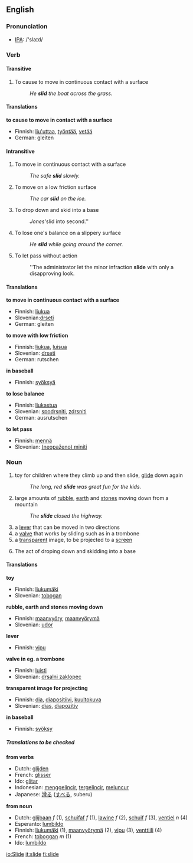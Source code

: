 ==English==

=== Pronunciation ===
*[[w:IPA|IPA]]: /'slaɪd/

===Verb===
{{irregverb|'''to slide'''|'''[[slides]]'''|'''[[slid]]'''|'''[[slid]]'''|'''[[sliding]]'''}}
====Transitive====
# To cause to move in continuous contact with a surface
#: ''He '''slid''' the boat across the grass.''

====Translations====
'''to cause to move in contact with a surface'''
{{top}}
*Finnish: [[liu'uttaa]], [[työntää]], [[vetää]]
*German: gleiten
{{mid}}
{{bottom}}

====Intransitive====
# To move in continuous contact with a surface
#: ''The safe '''slid''' slowly.''
# To move on a low friction surface
#: ''The car '''slid''' on the ice.''
#{{baseball}} To drop down and skid into a base
#: ''Jones '''slid into second.''
# To lose one's balance on a slippery surface
#: ''He '''slid''' while going around the corner.''
# To let pass without action
#: ''The administrator let the minor infraction '''slide''' with only a disapproving look.

==== Translations ====
'''to move in continuous contact with a surface'''
{{top}}
*Finnish: [[liukua]]
*Slovenian:[[drseti]]
*German: gleiten
{{mid}}
{{bottom}}

'''to move with low friction'''
{{top}}
*Finnish: [[liukua]], [[luisua]]
*Slovenian: [[drseti]]
*German: rutschen
{{mid}}
{{bottom}}

'''in baseball'''
{{top}}
*Finnish: [[syöksyä]]
{{mid}}
{{bottom}}

'''to lose balance'''
{{top}}
*Finnish: [[liukastua]]
*Slovenian: [[spodrsniti]], [[zdrsniti]]
*German: ausrutschen
{{mid}}
{{bottom}}

'''to let pass'''
{{top}}
*Finnish: [[mennä]]
*Slovenian: [[(neopaženo) miniti]]
{{mid}}
{{bottom}}

=== Noun ===
{{en-noun|slide|slides}}
# toy for children where they climb up and then slide, [[glide]] down again
#: ''The long, red '''slide''' was great fun for the kids.''
# large amounts of [[rubble]], [[earth]] and [[stones]] moving down from a mountain
#: ''The '''slide''' closed the highway.''
# a [[lever]] that can be moved in two directions
# a [[valve]] that works by sliding such as in a trombone
# a [[transparent]] image, to be projected to a [[screen]]
# {{baseball}} The act of droping down and skidding into a base

====Translations====

'''toy'''
{{top}}
*Finnish: [[liukumäki]]
*Slovenian: [[tobogan]]
{{mid}}
{{bottom}}

'''rubble, earth and stones moving down'''
{{top}}
*Finnish: [[maanvyöry]], [[maanvyörymä]]
*Slovenian: [[udor]]
{{mid}}
{{bottom}}

'''lever'''
{{top}}
*Finnish: [[vipu]]
{{mid}}
{{bottom}}

'''valve in eg. a trombone'''
{{top}}
*Finnish: [[luisti]]
*Slovenian: [[drsalni zaklopec]]
{{mid}}
{{bottom}}

'''transparent image for projecting'''
{{top}}
*Finnish: [[dia]], [[diapositiivi]], [[kuultokuva]]
*Slovenian: [[dias]], [[diapozitiv]]
{{mid}}
{{bottom}}

'''in baseball'''
{{top}}
*Finnish: [[syöksy]]
{{mid}}
{{bottom}}

===== Translations to be checked =====
{{checktrans}}

'''from verbs'''
*Dutch: [[glijden]]
*French: [[glisser]]
*Ido: [[glitar]]
*Indonesian: [[gelincir|menggelincir]], [[gelincir|tergelincir]], [[luncur|meluncur]]
*Japanese: [[滑る]] ([[すべる]], suberu)

'''from noun'''
*Dutch: [[glijbaan]] ''f'' (1), [[schuifaf]] ''f'' (1), [[lawine]] ''f'' (2), [[schuif]] ''f'' (3), [[ventiel]] ''n'' (4)
*Esperanto: [[lumbildo]]
*Finnish: [[liukumäki]] (1), [[maanvyörymä]] (2), [[vipu]] (3), [[venttiili]] (4)
*French: [[toboggan]] ''m'' (1)
*Ido: [[lumbildo]]

[[io:Slide]]
[[it:slide]]
[[fi:slide]]